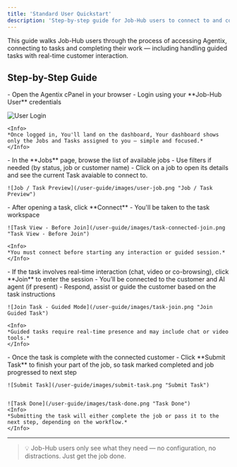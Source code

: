 ```yaml
---
title: 'Standard User Quickstart'
description: 'Step-by-step guide for Job-Hub users to connect to and complete assigned tasks'
---
```


This guide walks Job-Hub users through the process of accessing Agentix, connecting to tasks and completing their work — including handling guided tasks with real-time customer interaction.

## Step-by-Step Guide
<Steps>
  <Step title="🔐 Log in to Agentix cPanel">
    - Open the Agentix cPanel in your browser
    - Login using your **Job-Hub User** credentials
   
   ![User Login](/user-guide/images/user-login.png "User Login")

    <Info>
    *Once logged in, You'll land on the dashboard, Your dashboard shows only the Jobs and Tasks assigned to you — simple and focused.*
    </Info>
  </Step>

  <Step title="📋 Browse Jobs and Select the Job">
    - In the **Jobs** page, browse the list of available jobs
    - Use filters if needed (by status, job or customer name)
    - Click on a job to open its details and see the current Task avaiable to connect to.

    ![Job / Task Preview](/user-guide/images/user-job.png "Job / Task Preview")
  </Step>

  <Step title="🧭 Connecting to Task">
    - After opening a task, click **Connect**
    - You'll be taken to the task workspace

    ![Task View - Before Join](/user-guide/images/task-connected-join.png "Task View - Before Join")

    <Info>
    *You must connect before starting any interaction or guided session.*
    </Info>
  </Step>

  <Step title="🤝 Join Real-Time Task (Guided)">
    - If the task involves real-time interaction (chat, video or co-browsing), click **Join** to enter the session
    - You’ll be connected to the customer and AI agent (if present)
    - Respond, assist or guide the customer based on the task instructions

    ![Join Task - Guided Mode](/user-guide/images/task-join.png "Join Guided Task")

    <Info>
    *Guided tasks require real-time presence and may include chat or video tools.*
    </Info>
  </Step>

  <Step title="✅ Submit Task">
    - Once the task is complete with the connected customer
    - Click **Submit Task** to finish your part of the job, so task marked completed and job progressed to next step

    ![Submit Task](/user-guide/images/submit-task.png "Submit Task")


    ![Task Done](/user-guide/images/task-done.png "Task Done")
    <Info>
    *Submitting the task will either complete the job or pass it to the next step, depending on the workflow.*
    </Info>
  </Step>
</Steps>


---

> 💡 Job-Hub users only see what they need — no configuration, no distractions. Just get the job done.